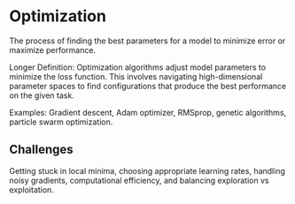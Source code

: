 # Optimization

The process of finding the best parameters for a model to minimize error or maximize performance.

Longer Definition: Optimization algorithms adjust model parameters to minimize the loss function. This involves navigating high-dimensional parameter spaces to find configurations that produce the best performance on the given task.

Examples: Gradient descent, Adam optimizer, RMSprop, genetic algorithms, particle swarm optimization.

## Challenges

Getting stuck in local minima, choosing appropriate learning rates, handling noisy gradients, computational efficiency, and balancing exploration vs exploitation.